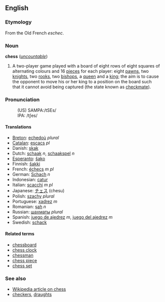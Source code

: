==English==
===Etymology===
From the Old French ''eschec''.

===Noun===
'''chess''' (''[[uncountable]]'')
# A two-player game played with a board of eight rows of eight squares of alternating colours and 16 [[piece]]s for each player: eight [[pawn]]s, two [[knight]]s, two [[rook]]s, two [[bishop]]s, a [[queen]] and a [[king]]; the aim is to cause the opponent to move his or her king to a position on the board such that it cannot avoid being captured (the state known as [[checkmate]]).

===Pronunciation===
:(US) SAMPA:/tSEs/
:IPA: /tʃes/

====Translations====
*[[Breton]]: [[echedoù]] ''plural''
*[[Catalan]]: [[escacs]] ''pl''
*Danish: [[skak]]
*Dutch: [[schaak]] ''n'', [[schaakspel]] ''n'' <!--Wikipedia has "schaken"-->
*[[Esperanto]]: [[ŝako]]
*Finnish: [[šakki]]
*French: [[échecs]] ''m pl''
*German: [[Schach]] ''n''
*Indonesian: [[catur]]
*Italian: [[scacchi]] ''m pl''
*Japanese: [[チェス]] (chesu)
*Polish: [[szachy]] ''plural''
*Portuguese: [[xadrez]] ''m''
*Romanian: [[şah]] ''n''
*Russian: [[шахматы]] ''plural''
*Spanish: [[juego de ajedrez]] ''m'', [[juego del ajedrez]] ''m'' <!--Wikipedia has "ajedrez"-->
*Swedish: [[schack]]

====Related terms====
*[[chessboard]]
*[[chess clock]]
*[[chessman]]
*[[chess piece]]
*[[chess set]]

===See also===
*[[en:Chess|Wikipedia article on chess]]
*[[checkers]], [[draughts]]